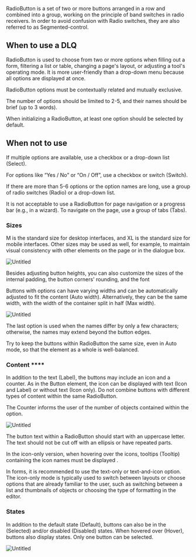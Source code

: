 RadioButton is a set of two or more buttons arranged in a row and combined into a group, working on the principle of band switches in radio receivers. In order to avoid confusion with Radio switches, they are also referred to as Segmented-control.

## When to use a DLQ

RadioButton is used to choose from two or more options when filling out a form, filtering a list or table, changing a page's layout, or adjusting a tool's operating mode. It is more user-friendly than a drop-down menu because all options are displayed at once.

RadioButton options must be contextually related and mutually exclusive.

The number of options should be limited to 2-5, and their names should be brief (up to 3 words).

When initializing a RadioButton, at least one option should be selected by default.

## When not to use

If multiple options are available, use a checkbox or a drop-down list (Select).

For options like “Yes / No” or “On / Off”, use a checkbox or switch (Switch).

If there are more than 5-6 options or the option names are long, use a group of radio switches (Radio) or a drop-down list.

It is not acceptable to use a RadioButton for page navigation or a progress bar (e.g., in a wizard). To navigate on the page, use a group of tabs (Tabs).

### Sizes

M is the standard size for desktop interfaces, and XL is the standard size for mobile interfaces. Other sizes may be used as well, for example, to maintain visual consistency with other elements on the page or in the dialogue box.

![Untitled](/static/images/design/RadioButton/Untitled.png)

Besides adjusting button heights, you can also customize the sizes of the internal padding, the button corners' rounding, and the font

Buttons with options can have varying widths and can be automatically adjusted to fit the content (Auto width). Alternatively, they can be the same width, with the width of the container split in half (Max width).

![Untitled](/static/images/design/RadioButton/Untitled%201.png)

The last option is used when the names differ by only a few characters; otherwise, the names may extend beyond the button edges.

Try to keep the buttons within RadioButton the same size, even in Auto mode, so that the element as a whole is well-balanced.

### Content ****

In addition to the text (Label), the buttons may include an icon and a counter. As in the Button element, the icon can be displayed with text (Icon and Label) or without text (Icon only). Do not combine buttons with different types of content within the same RadioButton.

The Counter informs the user of the number of objects contained within the option.

![Untitled](/static/images/design/RadioButton/Untitled%202.png)

The button text within a RadioButton should start with an uppercase letter. The text should not be cut off with an ellipsis or have repeated parts.

In the icon-only version, when hovering over the icons, tooltips (Tooltip) containing the icon names must be displayed .

In forms, it is recommended to use the text-only or text-and-icon option. The icon-only mode is typically used to switch between layouts or choose options that are already familiar to the user, such as switching between a list and thumbnails of objects or choosing the type of formatting in the editor.

### States

In addition to the default state (Default), buttons can also be in the (Selected) and/or disabled (Disabled) states. When hovered over (Hover), buttons also display states. Only one button can be selected.

![Untitled](/static/images/design/RadioButton/Untitled%203.png)